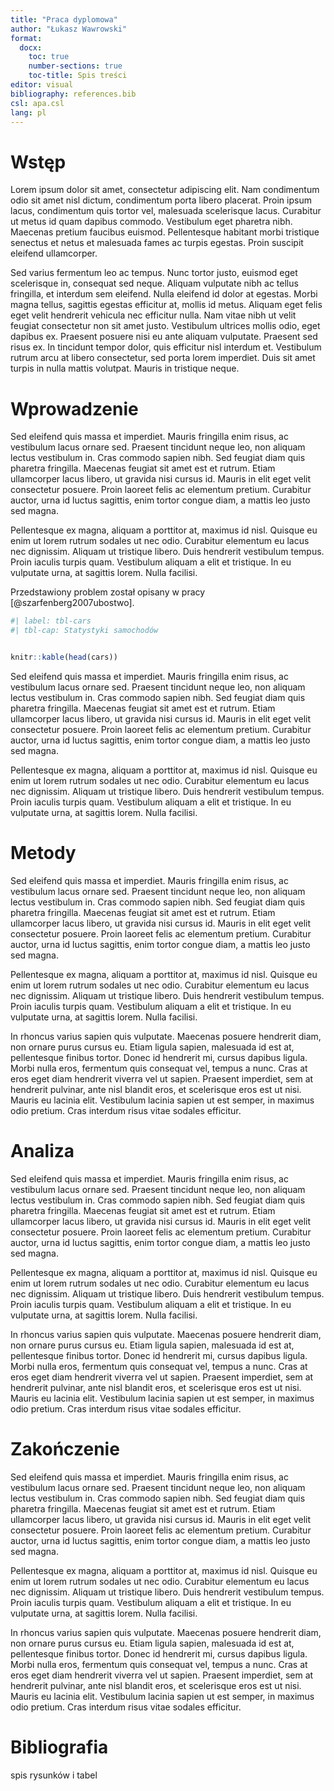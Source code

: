 ```yaml
---
title: "Praca dyplomowa"
author: "Łukasz Wawrowski"
format: 
  docx:
    toc: true
    number-sections: true
    toc-title: Spis treści
editor: visual
bibliography: references.bib
csl: apa.csl
lang: pl
---
```


# Wstęp

Lorem ipsum dolor sit amet, consectetur adipiscing elit. Nam condimentum odio sit amet nisl dictum, condimentum porta libero placerat. Proin ipsum lacus, condimentum quis tortor vel, malesuada scelerisque lacus. Curabitur ut metus id quam dapibus commodo. Vestibulum eget pharetra nibh. Maecenas pretium faucibus euismod. Pellentesque habitant morbi tristique senectus et netus et malesuada fames ac turpis egestas. Proin suscipit eleifend ullamcorper.

Sed varius fermentum leo ac tempus. Nunc tortor justo, euismod eget scelerisque in, consequat sed neque. Aliquam vulputate nibh ac tellus fringilla, et interdum sem eleifend. Nulla eleifend id dolor at egestas. Morbi magna tellus, sagittis egestas efficitur at, mollis id metus. Aliquam eget felis eget velit hendrerit vehicula nec efficitur nulla. Nam vitae nibh ut velit feugiat consectetur non sit amet justo. Vestibulum ultrices mollis odio, eget dapibus ex. Praesent posuere nisi eu ante aliquam vulputate. Praesent sed risus ex. In tincidunt tempor dolor, quis efficitur nisl interdum et. Vestibulum rutrum arcu at libero consectetur, sed porta lorem imperdiet. Duis sit amet turpis in nulla mattis volutpat. Mauris in tristique neque.

# Wprowadzenie

Sed eleifend quis massa et imperdiet. Mauris fringilla enim risus, ac vestibulum lacus ornare sed. Praesent tincidunt neque leo, non aliquam lectus vestibulum in. Cras commodo sapien nibh. Sed feugiat diam quis pharetra fringilla. Maecenas feugiat sit amet est et rutrum. Etiam ullamcorper lacus libero, ut gravida nisi cursus id. Mauris in elit eget velit consectetur posuere. Proin laoreet felis ac elementum pretium. Curabitur auctor, urna id luctus sagittis, enim tortor congue diam, a mattis leo justo sed magna.

Pellentesque ex magna, aliquam a porttitor at, maximus id nisl. Quisque eu enim ut lorem rutrum sodales ut nec odio. Curabitur elementum eu lacus nec dignissim. Aliquam ut tristique libero. Duis hendrerit vestibulum tempus. Proin iaculis turpis quam. Vestibulum aliquam a elit et tristique. In eu vulputate urna, at sagittis lorem. Nulla facilisi.

Przedstawiony problem został opisany w pracy [@szarfenberg2007ubostwo].

```r
#| label: tbl-cars
#| tbl-cap: Statystyki samochodów


knitr::kable(head(cars))
```

Sed eleifend quis massa et imperdiet. Mauris fringilla enim risus, ac vestibulum lacus ornare sed. Praesent tincidunt neque leo, non aliquam lectus vestibulum in. Cras commodo sapien nibh. Sed feugiat diam quis pharetra fringilla. Maecenas feugiat sit amet est et rutrum. Etiam ullamcorper lacus libero, ut gravida nisi cursus id. Mauris in elit eget velit consectetur posuere. Proin laoreet felis ac elementum pretium. Curabitur auctor, urna id luctus sagittis, enim tortor congue diam, a mattis leo justo sed magna.

Pellentesque ex magna, aliquam a porttitor at, maximus id nisl. Quisque eu enim ut lorem rutrum sodales ut nec odio. Curabitur elementum eu lacus nec dignissim. Aliquam ut tristique libero. Duis hendrerit vestibulum tempus. Proin iaculis turpis quam. Vestibulum aliquam a elit et tristique. In eu vulputate urna, at sagittis lorem. Nulla facilisi.

# Metody

Sed eleifend quis massa et imperdiet. Mauris fringilla enim risus, ac vestibulum lacus ornare sed. Praesent tincidunt neque leo, non aliquam lectus vestibulum in. Cras commodo sapien nibh. Sed feugiat diam quis pharetra fringilla. Maecenas feugiat sit amet est et rutrum. Etiam ullamcorper lacus libero, ut gravida nisi cursus id. Mauris in elit eget velit consectetur posuere. Proin laoreet felis ac elementum pretium. Curabitur auctor, urna id luctus sagittis, enim tortor congue diam, a mattis leo justo sed magna.

Pellentesque ex magna, aliquam a porttitor at, maximus id nisl. Quisque eu enim ut lorem rutrum sodales ut nec odio. Curabitur elementum eu lacus nec dignissim. Aliquam ut tristique libero. Duis hendrerit vestibulum tempus. Proin iaculis turpis quam. Vestibulum aliquam a elit et tristique. In eu vulputate urna, at sagittis lorem. Nulla facilisi.

In rhoncus varius sapien quis vulputate. Maecenas posuere hendrerit diam, non ornare purus cursus eu. Etiam ligula sapien, malesuada id est at, pellentesque finibus tortor. Donec id hendrerit mi, cursus dapibus ligula. Morbi nulla eros, fermentum quis consequat vel, tempus a nunc. Cras at eros eget diam hendrerit viverra vel ut sapien. Praesent imperdiet, sem at hendrerit pulvinar, ante nisl blandit eros, et scelerisque eros est ut nisi. Mauris eu lacinia elit. Vestibulum lacinia sapien ut est semper, in maximus odio pretium. Cras interdum risus vitae sodales efficitur.

# Analiza

Sed eleifend quis massa et imperdiet. Mauris fringilla enim risus, ac vestibulum lacus ornare sed. Praesent tincidunt neque leo, non aliquam lectus vestibulum in. Cras commodo sapien nibh. Sed feugiat diam quis pharetra fringilla. Maecenas feugiat sit amet est et rutrum. Etiam ullamcorper lacus libero, ut gravida nisi cursus id. Mauris in elit eget velit consectetur posuere. Proin laoreet felis ac elementum pretium. Curabitur auctor, urna id luctus sagittis, enim tortor congue diam, a mattis leo justo sed magna.

Pellentesque ex magna, aliquam a porttitor at, maximus id nisl. Quisque eu enim ut lorem rutrum sodales ut nec odio. Curabitur elementum eu lacus nec dignissim. Aliquam ut tristique libero. Duis hendrerit vestibulum tempus. Proin iaculis turpis quam. Vestibulum aliquam a elit et tristique. In eu vulputate urna, at sagittis lorem. Nulla facilisi.

In rhoncus varius sapien quis vulputate. Maecenas posuere hendrerit diam, non ornare purus cursus eu. Etiam ligula sapien, malesuada id est at, pellentesque finibus tortor. Donec id hendrerit mi, cursus dapibus ligula. Morbi nulla eros, fermentum quis consequat vel, tempus a nunc. Cras at eros eget diam hendrerit viverra vel ut sapien. Praesent imperdiet, sem at hendrerit pulvinar, ante nisl blandit eros, et scelerisque eros est ut nisi. Mauris eu lacinia elit. Vestibulum lacinia sapien ut est semper, in maximus odio pretium. Cras interdum risus vitae sodales efficitur.

# Zakończenie

Sed eleifend quis massa et imperdiet. Mauris fringilla enim risus, ac vestibulum lacus ornare sed. Praesent tincidunt neque leo, non aliquam lectus vestibulum in. Cras commodo sapien nibh. Sed feugiat diam quis pharetra fringilla. Maecenas feugiat sit amet est et rutrum. Etiam ullamcorper lacus libero, ut gravida nisi cursus id. Mauris in elit eget velit consectetur posuere. Proin laoreet felis ac elementum pretium. Curabitur auctor, urna id luctus sagittis, enim tortor congue diam, a mattis leo justo sed magna.

Pellentesque ex magna, aliquam a porttitor at, maximus id nisl. Quisque eu enim ut lorem rutrum sodales ut nec odio. Curabitur elementum eu lacus nec dignissim. Aliquam ut tristique libero. Duis hendrerit vestibulum tempus. Proin iaculis turpis quam. Vestibulum aliquam a elit et tristique. In eu vulputate urna, at sagittis lorem. Nulla facilisi.

In rhoncus varius sapien quis vulputate. Maecenas posuere hendrerit diam, non ornare purus cursus eu. Etiam ligula sapien, malesuada id est at, pellentesque finibus tortor. Donec id hendrerit mi, cursus dapibus ligula. Morbi nulla eros, fermentum quis consequat vel, tempus a nunc. Cras at eros eget diam hendrerit viverra vel ut sapien. Praesent imperdiet, sem at hendrerit pulvinar, ante nisl blandit eros, et scelerisque eros est ut nisi. Mauris eu lacinia elit. Vestibulum lacinia sapien ut est semper, in maximus odio pretium. Cras interdum risus vitae sodales efficitur.

# Bibliografia

spis rysunków i tabel
